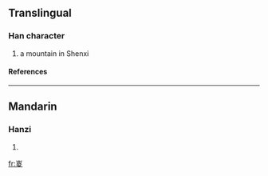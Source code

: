 ==Translingual==
===Han character===
{{Han char|rn=46|rad=山|as=09|sn=12|four=|canj=山山金水 (UUCE), X山山金水 (XUUCE)}}
# a mountain in Shenxi
====References====
{{Han ref|kx=0316.220|dkj=08285|dj=0617.010|hdz=10788.050|uh=5D4F|ud=23887}}
----
==Mandarin==
===Hanzi===
{{cmn-hanzi|pin=[[zōng]] ([[zong1]])|wg=tsung<sup>1</sup>}}
# {{defn|Mandarin}}

[[fr:嵏]]